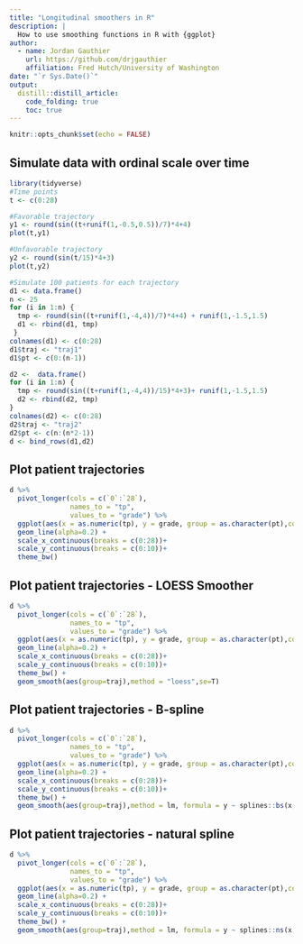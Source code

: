 ```yaml
---
title: "Longitudinal smoothers in R"
description: |
  How to use smoothing functions in R with {ggplot}
author:
  - name: Jordan Gauthier 
    url: https://github.com/drjgauthier
    affiliation: Fred Hutch/University of Washington
date: "`r Sys.Date()`"
output: 
  distill::distill_article:
    code_folding: true
    toc: true
---
```


```r
knitr::opts_chunk$set(echo = FALSE)
```

## Simulate data with ordinal scale over time

```r
library(tidyverse)
#Time points
t <- c(0:28)

#Favorable trajectory
y1 <- round(sin((t+runif(1,-0.5,0.5))/7)*4+4)
plot(t,y1)

#Unfavorable trajectory
y2 <- round(sin(t/15)*4+3)
plot(t,y2)

#Simulate 100 patients for each trajectory
d1 <- data.frame()
n <- 25
for (i in 1:n) { 
  tmp <- round(sin((t+runif(1,-4,4))/7)*4+4) + runif(1,-1.5,1.5)
  d1 <- rbind(d1, tmp)
 }
colnames(d1) <- c(0:28)
d1$traj <- "traj1"
d1$pt <- c(0:(n-1))

d2 <-  data.frame()
for (i in 1:n) { 
  tmp <- round(sin((t+runif(1,-4,4))/15)*4+3)+ runif(1,-1.5,1.5)
  d2 <- rbind(d2, tmp)
}
colnames(d2) <- c(0:28)
d2$traj <- "traj2"
d2$pt <- c(n:(n*2-1))
d <- bind_rows(d1,d2)
```

## Plot patient trajectories

```r
d %>%
  pivot_longer(cols = c(`0`:`28`),
               names_to = "tp",
               values_to = "grade") %>%
  ggplot(aes(x = as.numeric(tp), y = grade, group = as.character(pt),col=traj)) +
  geom_line(alpha=0.2) +
  scale_x_continuous(breaks = c(0:28))+
  scale_y_continuous(breaks = c(0:10))+
  theme_bw()
```

## Plot patient trajectories - LOESS Smoother

```r
d %>%
  pivot_longer(cols = c(`0`:`28`),
               names_to = "tp",
               values_to = "grade") %>%
  ggplot(aes(x = as.numeric(tp), y = grade, group = as.character(pt),col=traj)) +
  geom_line(alpha=0.2) +
  scale_x_continuous(breaks = c(0:28))+
  scale_y_continuous(breaks = c(0:10))+
  theme_bw() +
  geom_smooth(aes(group=traj),method = "loess",se=T)
```

## Plot patient trajectories - B-spline

```r
d %>%
  pivot_longer(cols = c(`0`:`28`),
               names_to = "tp",
               values_to = "grade") %>%
  ggplot(aes(x = as.numeric(tp), y = grade, group = as.character(pt),col=traj)) +
  geom_line(alpha=0.2) +
  scale_x_continuous(breaks = c(0:28))+
  scale_y_continuous(breaks = c(0:10))+
  theme_bw() +
  geom_smooth(aes(group=traj),method = lm, formula = y ~ splines::bs(x, 3))
```

## Plot patient trajectories - natural spline

```r
d %>%
  pivot_longer(cols = c(`0`:`28`),
               names_to = "tp",
               values_to = "grade") %>%
  ggplot(aes(x = as.numeric(tp), y = grade, group = as.character(pt),col=traj)) +
  geom_line(alpha=0.2) +
  scale_x_continuous(breaks = c(0:28))+
  scale_y_continuous(breaks = c(0:10))+
  theme_bw() +
  geom_smooth(aes(group=traj),method = lm, formula = y ~ splines::ns(x, 3))
```
